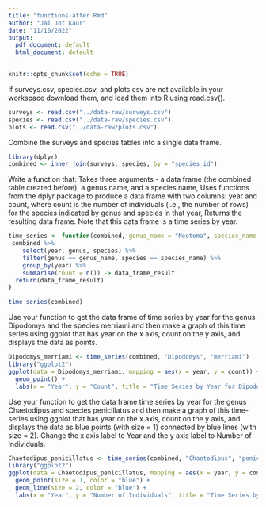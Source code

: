 ```yaml
---
title: "functions-after.Rmd"
author: "Jai Jot Kaur"
date: "11/10/2022"
output:
  pdf_document: default
  html_document: default
---
```


```r
knitr::opts_chunk$set(echo = TRUE)
```

If surveys.csv, species.csv, and plots.csv are not available in your workspace download them, and load them into R using read.csv().

```r
surveys <- read.csv("../data-raw/surveys.csv")
species <- read.csv("../data-raw/species.csv")
plots <- read.csv("../data-raw/plots.csv")
```

Combine the surveys and species tables into a single data frame.
```r
library(dplyr)
combined <- inner_join(surveys, species, by = "species_id")
```

Write a function that:
Takes three arguments - a data frame (the combined table created before), a genus name, and a species name,
Uses functions from the dplyr package to produce a data frame with two columns: year and count, where count is the number of individuals (i.e., the number of rows) for the species indicated by genus and species in that year,
Returns the resulting data frame. Note that this data frame is a time series by year.

```r
time_series <- function(combined, genus_name = "Neotoma", species_name = "albigula") {
 combined %>% 
    select(year, genus, species) %>% 
    filter(genus == genus_name, species == species_name) %>% 
    group_by(year) %>% 
    summarise(count = n()) -> data_frame_result 
  return(data_frame_result)
}
```

```r
time_series(combined)
```

Use your function to get the data frame of time series by year for the genus Dipodomys and the species merriami and then make a graph of this time series using ggplot that has year on the x axis, count on the y axis, and displays the data as points.

```r
Dipodomys_merriami <- time_series(combined, "Dipodomys", "merriami")
library("ggplot2")
ggplot(data = Dipodomys_merriami, mapping = aes(x = year, y = count)) +  
  geom_point() +
  labs(x = "Year", y = "Count", title = "Time Series by Year for Dipodomys merriami")
```

Use your function to get the data frame time series by year for the genus Chaetodipus and species penicillatus and then make a graph of this time-series using ggplot that has year on the x axis, count on the y axis, and displays the data as blue points (with size = 1) connected by blue lines (with size = 2). Change the x axis label to Year and the y axis label to Number of Individuals.
```r
Chaetodipus_penicillatus <- time_series(combined, "Chaetodipus", "penicillatus")
library("ggplot2")
ggplot(data = Chaetodipus_penicillatus, mapping = aes(x = year, y = count)) +  
  geom_point(size = 1, color = "blue") +
  geom_line(size = 2, color = "blue") +
  labs(x = "Year", y = "Number of Individuals", title = "Time Series by Year for Chaetodipus penicillatus")
```


